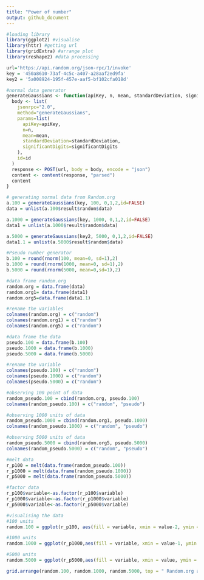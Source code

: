 ```yaml
---
title: "Power of number"
output: github_document
---
```


```r
#loading library
library(ggplot2) #visualise
library(httr) #getting url
library(gridExtra) #arrange plot
library(reshape2) #data processing

url='https://api.random.org/json-rpc/1/invoke'
key = '450a8610-73af-4c5c-a407-a28aaf2ed9fa'
key2 = '5a008924-195f-457e-aaf5-bf102cfa018d'

#normal data generator
generateGaussians <- function(apiKey, n, mean, standardDeviation, significantDigits, id=FALSE) {
  body <- list(
    jsonrpc="2.0",
    method="generateGaussians",
    params=list(
      apiKey=apiKey,
      n=n,
      mean=mean,
      standardDeviation=standardDeviation,
      significantDigits=significantDigits
    ),
    id=id
  )
  response <- POST(url, body = body, encode = "json")
  content <- content(response, "parsed")
  content
}

# generating normal data from Random.org
a.100 = generateGaussians(key, 100, 0,1,2,id=FALSE)
data = unlist(a.100$result$random$data)

a.1000 = generateGaussians(key, 1000, 0,1,2,id=FALSE)
data1 = unlist(a.1000$result$random$data)

a.5000 = generateGaussians(key2, 5000, 0,1,2,id=FALSE)
data1.1 = unlist(a.5000$result$random$data)

#Pseudo number generator
b.100 = round(rnorm(100, mean=0, sd=1),2)
b.1000 = round(rnorm(1000, mean=0, sd=1),2)
b.5000 = round(rnorm(5000, mean=0,sd=1),2)

#data frame random.org
random.org = data.frame(data)
random.org1= data.frame(data1)
random.org5=data.frame(data1.1)

#rename the variables
colnames(random.org) = c("random")
colnames(random.org1) = c("random")
colnames(random.org5) = c("random")

#data frame the data
pseudo.100 = data.frame(b.100)
pseudo.1000 = data.frame(b.1000)
pseudo.5000 = data.frame(b.5000)

#rename the variable
colnames(pseudo.100) = c("random")
colnames(pseudo.1000) = c("random")
colnames(pseudo.5000) = c("random")
```

```r
#observing 100 point of data
random_pseudo.100 = cbind(random.org, pseudo.100)
colnames(random_pseudo.100) = c("random", "pseudo")
```

```r
#observing 1000 units of data
random_pseudo.1000 = cbind(random.org1, pseudo.1000)
colnames(random_pseudo.1000) = c("random", "pseudo")
```

```r

#observing 5000 units of data
random_pseudo.5000 = cbind(random.org5, pseudo.5000)
colnames(random_pseudo.5000) = c("random", "pseudo")

#melt data
r_p100 = melt(data.frame(random_pseudo.100))
r_p1000 = melt(data.frame(random_pseudo.1000))
r_p5000 = melt(data.frame(random_pseudo.5000))

#factor data
r_p100$variable<-as.factor(r_p100$variable)
r_p1000$variable<-as.factor(r_p1000$variable)
r_p5000$variable<-as.factor(r_p5000$variable)
```

```r
#visualising the data
#100 units
random.100 = ggplot(r_p100, aes(fill = variable, xmin = value-2, ymin = value+1, xmax = value+1, ymax = value+1, value)) + geom_density(alpha = 0.2)+theme_bw()

#1000 units
random.1000 = ggplot(r_p1000,aes(fill = variable, xmin = value-1, ymin = value+1, xmax = value+1, ymax = value+1, value)) + geom_density(alpha = 0.2)+theme_bw()

#5000 units
random.5000 = ggplot(r_p5000,aes(fill = variable, xmin = value, ymin = value, xmax = value, ymax = value, value)) + geom_density(alpha= 0.2)+theme_bw()

grid.arrange(random.100, random.1000, random.5000, top = " Random.org and pseduo normal data generator with 100, 1000 and 5000 units")

```

